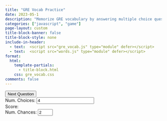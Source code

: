 ```yaml
---
title: "GRE Vocab Practice"
date: 2023-05-1
description: "Memorize GRE vocabulary by answering multiple choice questions."
categories: ["javascript", "game"]
page-layout: custom
title-block-banner: false
title-block-style: none
include-in-header:
  - text:  <script src="gre_vocab.js" type="module" defer></script>
  - text:  <script src="words.js" type="module" defer></script>
format:
  html:
    template-partials:
      - title-block.html
    css: gre_vocab.css
comments: false
---
```


```{=html}
<div class="remaining"></div>
<div class="question"></div>
<button class="next-question">Next Question</button>
<div class="settings">
</div>
<div class="footer">
  <div>
    <label>Num. Choices:</label>
    <input type="number" max=20 value=4 class="num-choices"></input>
  </div>
  <div>
    <label>Score:</label>
    <span class="scoreboard"></span>
  </div>
  <div>
    <label>Num. Chances:</label>
    <input type="number" min=1 max=5 value=2 class="num-chances"></input>
  </div>
</div>
```

